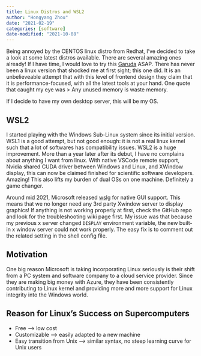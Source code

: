 ```yaml
---
title: Linux Distros and WSL2
author: "Hongyang Zhou"
date: "2021-02-19"
categories: [software]
date-modified: "2021-10-08"
---
```


Being annoyed by the CENTOS linux distro from Redhat, I've decided to take a look at some latest distros available.
There are several amazing ones already! If I have time, I would love to try this [Garuda](https://garudalinux.org/) ASAP.
There has never been a linux version that shocked me at first sight; this one did.
It is an unbelieveable attempt that with this level of frontend design they claim that it is performance-focused, with all the latest tools at your hand.
One quote that caught my eye was
> Any unused memory is waste memory.

If I decide to have my own desktop server, this will be my OS.

## WSL2

I started playing with the Windows Sub-Linux system since its initial version.
WSL1 is a good attempt, but not good enough: it is not a real linux kernel such that a lot of softwares has compatibility issues.
WSL2 is a huge improvement. More than a year later after its debut, I have no complains about anything I want from linux.
With native VSCode remote support, Nvidia shared CUDA driver between Windows and Linux, and XWindow display, this can now be claimed finished for scientific software developers. Amazing! This also lifts my burden of dual OSs on one machine. Definitely a game changer.

Around mid 2021, Microsoft released [wslg](https://devblogs.microsoft.com/commandline/the-initial-preview-of-gui-app-support-is-now-available-for-the-windows-subsystem-for-linux-2/) for native GUI support. This means that we no longer need any 3rd party Xwindow server to display graphics! If anything is not working properly at first, check the GitHub repo and look for the troubleshooting wiki page first. My issue was that because my previous x server changed `DISPLAY` environment variable, the new built-in x window server could not work properly. The easy fix is to comment out the related setting in the shell config file.

## Motivation

One big reason Microsoft is taking incorporating Linux seriously is their shift from a PC system and software company to a cloud service provider. Since they are making big money with Azure, they have been consistently contributing to Linux kernel and providing more and more support for Linux integrity into the Windows world.

## Reason for Linux's Success on Supercomputers

* Free --> low cost
* Customizable --> easily adapted to a new machine
* Easy transition from Unix --> similar syntax, no steep learning curve for Unix users
